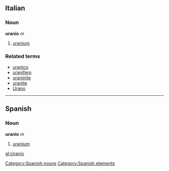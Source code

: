 ==Italian==
===Noun===
'''uranio''' ''m''

# [[uranium]]

===Related terms===
*[[uranico]]
*[[uranifero]]
*[[uraninite]]
*[[uranite]]
*[[Urano]]

----
== Spanish ==
=== Noun ===
'''uranio''' ''m''
# [[uranium]]
[[Category:Spanish nouns]]
[[Category:Spanish elements]]

[[gl:Uranio]]